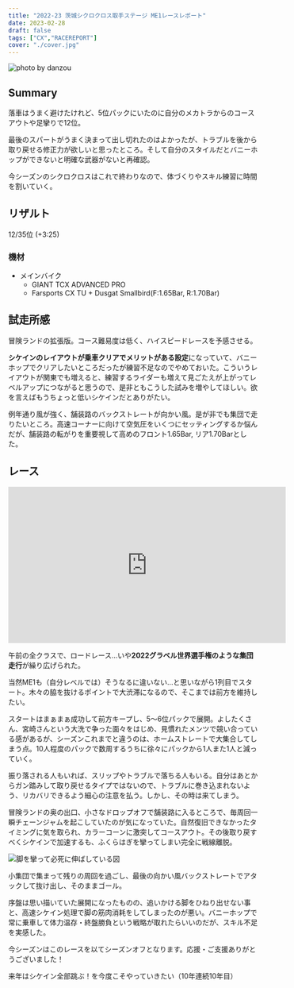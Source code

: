 ```yaml
---
title: "2022-23 茨城シクロクロス取手ステージ ME1レースレポート"
date: 2023-02-28
draft: false
tags: ["CX","RACEREPORT"]
cover: "./cover.jpg"
---
```


![photo by danzou](./cover.jpg)

## Summary

落車はうまく避けたけれど、5位パックにいたのに自分のメカトラからのコースアウトや足攣りで12位。

最後のスパートがうまく決まって出し切れたのはよかったが、トラブルを後から取り戻せる修正力が欲しいと思ったところ。そして自分のスタイルだとバニーホップができないと明確な武器がないと再確認。

今シーズンのシクロクロスはこれで終わりなので、体づくりやスキル練習に時間を割いていく。

## リザルト

12/35位 (+3:25)

### 機材

- メインバイク
  - GIANT TCX ADVANCED PRO
  - Farsports CX TU + Dusgat Smallbird(F:1.65Bar, R:1.70Bar)

## 試走所感

冒険ランドの拡張版。コース難易度は低く、ハイスピードレースを予感させる。

**シケインのレイアウトが乗車クリアでメリットがある設定**になっていて、バニーホップでクリアしたいところだったが練習不足なのでやめておいた。こういうレイアウトが関東でも増えると、練習するライダーも増えて見ごたえが上がってレベルアップにつながると思うので、是非ともこうした試みを増やしてほしい。欲を言えばもうちょっと低いシケインだとありがたい。

例年通り風が強く、舗装路のバックストレートが向かい風。是が非でも集団で走りたいところ。高速コーナーに向けて空気圧をいくつにセッティングするか悩んだが、舗装路の転がりを重要視して高めのフロント1.65Bar, リア1.70Barとした。

## レース

<iframe width="560" height="315" src="https://www.youtube.com/embed/IHM4PM5vnTc" title="YouTube video player" frameborder="0" allow="accelerometer; autoplay; clipboard-write; encrypted-media; gyroscope; picture-in-picture; web-share" allowfullscreen></iframe>

午前の全クラスで、ロードレース…いや**2022グラベル世界選手権のような集団走行**が繰り広げられた。

当然ME1も（自分レベルでは）そうなるに違いない…と思いながら1列目でスタート。木々の脇を抜けるポイントで大渋滞になるので、そこまでは前方を維持したい。

スタートはまぁまぁ成功して前方キープし、5～6位パックで展開。よしたくさん、宮崎さんという大洗で争った面々をはじめ、見慣れたメンツで競い合っている感があるが、シーズンこれまでと違うのは、ホームストレートで大集合してしまう点。10人程度のパックで数周するうちに徐々にパックから1人また1人と減っていく。

振り落される人もいれば、スリップやトラブルで落ちる人もいる。自分はあとからガン踏みして取り戻せるタイプではないので、トラブルに巻き込まれないよう、リカバリできるよう細心の注意を払う。しかし、その時は来てしまう。

冒険ランドの奥の出口、小さなドロップオフで舗装路に入るところで、毎周回一瞬チェーンジャムを起こしていたのが気になっていた。自然復旧できなかったタイミングに気を取られ、カラーコーンに激突してコースアウト。その後取り戻すべくシケインで加速するも、ふくらはぎを攣ってしまい完全に戦線離脱。

![脚を攣って必死に伸ばしている図](./turi.jpg)

小集団で集まって残りの周回を過ごし、最後の向かい風バックストレートでアタックして抜け出し、そのままゴール。

序盤は思い描いていた展開になったものの、追いかける脚をひねり出せない事と、高速シケイン処理で脚の筋肉消耗をしてしまったのが悪い。バニーホップで常に乗車して体力温存・終盤勝負という戦略が取れたらいいのだが、スキル不足を実感した。

今シーズンはこのレースを以てシーズンオフとなります。応援・ご支援ありがとうございました！

来年はシケイン全部跳ぶ！を今度こそやっていきたい（10年連続10年目）
